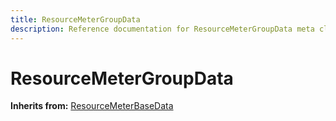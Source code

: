 ```yaml
---
title: ResourceMeterGroupData
description: Reference documentation for ResourceMeterGroupData meta class
---
```



# ResourceMeterGroupData

**Inherits from:** [ResourceMeterBaseData](/classes/resourcemeterbasedata)

<ClassDetails file="/db/classes/ResourceMeterGroupData.e243a9e841ef.json" />
